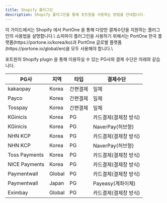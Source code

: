```yaml
---
title: Shopify 플러그인
description: Shopify 플러그인을 통해 포트원을 사용하는 방법을 안내합니다.
---
```





<Hint style="info">
이 가이드에서는 Shopify 에서 PortOne 을 통해 다양한 결제수단을 지원하는 플러그인의 사용법을 설명합니다.\ 
쇼피파이 플러그인을 사용하기 위해서는 PortOne 한국 플랫폼(https://portone.io/korea/ko)과 PortOne 글로벌 플랫폼(https://portone.io/global/en)을 모두 사용해야 합니다.\
</Hint>

포트원의 Shopify plugin 을 통해 이용하실 수 있는 PG사와 결제 수단은 아래와 같습니다.


| PG사       | 지역                                   | 타입 | 결제수단|
| --------- | --------------------------------------| --- | ----- |
| kakaopay  | Korea                                 | 간편결제 | 일체
| Payco     | Korea                                 | 간편결제 | 일체
| Tosspay   | Korea                                | 간편결제 | 일체
| KGinicis  | Korea                                 | PG | 카드결제(결제창 방식)
| KGinicis  | Korea                                 | PG | NaverPay(허브형)
| NHN KCP   | Korea                                 | PG | 카드결제(결제창 방식)
| NHN KCP   | Korea                                 | PG | NaverPay(허브형)
| Toss Payments     | Korea                               | PG | 카드결제(결제창 방식)
| NICE Payments    | Korea                                 | PG | 카드결제(결제창 방식)
| Paymentwall    | Global                                 | PG | 카드결제(결제창 방식)
| Paymentwall    | Japan                                 | PG | Payeasy(계좌이체)
| Eximbay    | Global                                 | PG | 카드결제(결제창 방식)


<ContentRef slug="/ko/shopify/readme" />

<ContentRef slug="/ko/edd" />

<ContentRef slug="/ko/button" />
